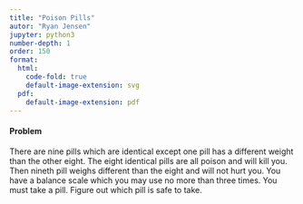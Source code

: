 ```yaml
---
title: "Poison Pills"
autor: "Ryan Jensen"
jupyter: python3
number-depth: 1
order: 150
format:
  html: 
    code-fold: true
    default-image-extension: svg
  pdf:
    default-image-extension: pdf
---
```


#### Problem
There are nine pills which are identical except one pill has a different 
weight than the other eight. The eight identical pills are all poison and will 
kill you. Then nineth pill weighs different than the eight and will not hurt
you. You have a balance scale which you may use no more than three times. You
must take a pill. Figure out which pill is safe to take.